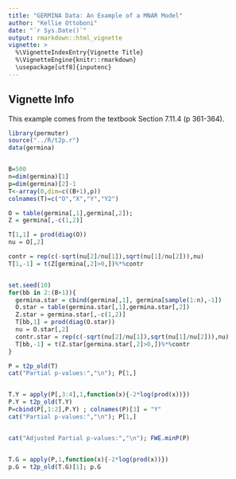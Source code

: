 ```yaml
---
title: "GERMINA Data: An Example of a MNAR Model"
author: "Kellie Ottoboni"
date: "`r Sys.Date()`"
output: rmarkdown::html_vignette
vignette: >
  %\VignetteIndexEntry{Vignette Title}
  %\VignetteEngine{knitr::rmarkdown}
  \usepackage[utf8]{inputenc}
---
```


## Vignette Info

This example comes from the textbook Section 7.11.4 (p 361-364).

```r
library(permuter)
source("../R/t2p.r")
data(germina)


B=500
n=dim(germina)[1]
p=dim(germina)[2]-1
T<-array(0,dim=c((B+1),p))
colnames(T)=c("O","X","Y","Y2")

O = table(germina[,1],germina[,2]);
Z = germina[,-c(1,2)]

T[1,1] = prod(diag(O))
nu = O[,2]

contr = rep(c(-sqrt(nu[2]/nu[1]),sqrt(nu[1]/nu[2])),nu)
T[1,-1] = t(Z[germina[,2]>0,])%*%contr


set.seed(10)
for(bb in 2:(B+1)){
  germina.star = cbind(germina[,1], germina[sample(1:n),-1])
  O.star = table(germina.star[,1],germina.star[,2])
  Z.star = germina.star[,-c(1,2)]
  T[bb,1] = prod(diag(O.star))
  nu = O.star[,2]
  contr.star = rep(c(-sqrt(nu[2]/nu[1]),sqrt(nu[1]/nu[2])),nu)
  T[bb,-1] = t(Z.star[germina.star[,2]>0,])%*%contr
}

P = t2p_old(T)
cat("Partial p-values:","\n"); P[1,]


T.Y = apply(P[,3:4],1,function(x){-2*log(prod(x))})
P.Y = t2p_old(T.Y)
P=cbind(P[,1:2],P.Y) ; colnames(P)[3] = "Y"
cat("Partial p-values:","\n"); P[1,]


cat("Adjusted Partial p-values:","\n"); FWE.minP(P)


T.G = apply(P,1,function(x){-2*log(prod(x))})
p.G = t2p_old(T.G)[1]; p.G
```
